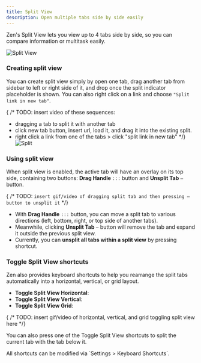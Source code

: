 ```yaml
---
title: Split View
description: Open multiple tabs side by side easily
---
```


Zen's Split View lets you view up to 4 tabs side by side, so you can compare information or multitask easily.

![Split View](/assets/user-manual/split-view/split-view.png)

### Creating split view
You can create split view simply by open one tab, drag another tab from sidebar to left or right side of it, and drop once the split indicator placeholder is shown. You can also right click on a link and choose `"Split link in new tab"`.

{ /* TODO: insert video of these sequences:
- dragging a tab to split it with another tab
- click new tab button, insert url, load it, and drag it into the existing split.
- right click a link from one of the tabs > click "split link in new tab"
*/}
![Split ](/assets/user-manual/split-view/split-context-menu.png)


### Using split view
When split view is enabled, the active tab will have an overlay on its top side, containing two buttons: **Drag Handle** `:::` button and **Unsplit Tab** `‒` button. 

{ /* TODO: `insert gif/video of dragging split tab and then pressing ‒ button to unsplit it` */}

- With **Drag Handle** `:::` button, you can move a split tab to various directions (left, bottom, right, or top side of another tabs). 
- Meanwhile, clicking **Unsplit Tab** `‒` button will remove the tab and expand it outside the previous split view.
- Currently, you can **unsplit all tabs within a split view** by pressing <KeyboardShortcut shortcut="Alt + Ctrl + U" /> shortcut.

### Toggle Split View shortcuts

Zen also provides keyboard shortcuts to help you rearrange the split tabs automatically into a horizontal, vertical, or grid layout.

- **Toggle Split View Horizontal**: <KeyboardShortcut shortcut="Alt + Ctrl + H" />
- **Toggle Split View Vertical**: <KeyboardShortcut shortcut="Alt + Ctrl + V" />
- **Toggle Split View Grid**: <KeyboardShortcut shortcut="Alt + Ctrl + G" />

{ /* TODO: insert gif/video of horizontal, vertical, and grid toggling split view here */}

You can also press one of the Toggle Split View shortcuts to split the current tab with the tab below it.

<Callout>
All shortcuts can be modified via `Settings > Keyboard Shortcuts`.
</Callout>
